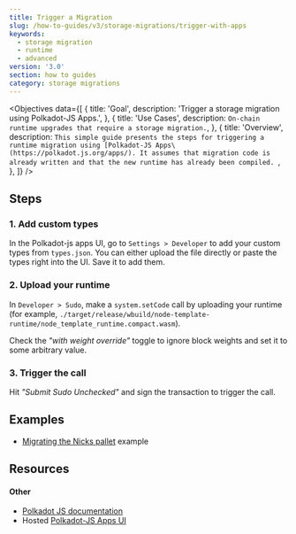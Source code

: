 ```yaml
---
title: Trigger a Migration
slug: /how-to-guides/v3/storage-migrations/trigger-with-apps
keywords:
  - storage migration
  - runtime
  - advanced
version: '3.0'
section: how to guides
category: storage migrations
---
```


<Objectives
  data={[
    {
      title: 'Goal',
      description: 'Trigger a storage migration using Polkadot-JS Apps.',
    },
    {
      title: 'Use Cases',
      description: `On-chain runtime upgrades that require a storage migration.`,
    },
    {
      title: 'Overview',
      description: `This simple guide presents the steps for triggering a runtime migration using [Polkadot-JS Apps\(https://polkadot.js.org/apps/).
        It assumes that migration code is already written and that the new runtime has already been compiled.
        `,
    },
  ]}
/>

## Steps

### 1. Add custom types

In the Polkadot-js apps UI, go to `Settings > Developer` to add your custom types from `types.json`. You can either upload the file directly or paste the types right into the UI. Save it to add them.

### 2. Upload your runtime

In `Developer > Sudo`, make a `system.setCode` call by uploading your runtime (for example, `./target/release/wbuild/node-template-runtime/node_template_runtime.compact.wasm`).

Check the _"with weight override"_ toggle to ignore block weights and set it to some arbitrary value.

### 3. Trigger the call

Hit _"Submit Sudo Unchecked"_ and sign the transaction to trigger the call.

## Examples

- [Migrating the Nicks pallet](https://github.com/substrate-developer-hub/migration-example/pull/2/files) example

## Resources

#### Other

- [Polkadot JS documentation](https://polkadot.js.org/docs/)
- Hosted [Polkadot-JS Apps UI](https://polkadot.js.org/apps/)
